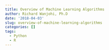 ```yaml
---
title: Overview of Machine Learning Algorithms
author: Richard Wanjohi, Ph.D
date: '2018-04-03'
slug: overview-of-machine-learning-algorithms
categories: []
tags:
  - Python
  - R
---
```

